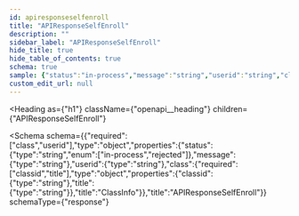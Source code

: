 ```yaml
---
id: apiresponseselfenroll
title: "APIResponseSelfEnroll"
description: ""
sidebar_label: "APIResponseSelfEnroll"
hide_title: true
hide_table_of_contents: true
schema: true
sample: {"status":"in-process","message":"string","userid":"string","class":{"classid":"string","title":"string"}}
custom_edit_url: null
---
```



<Heading
  as={"h1"}
  className={"openapi__heading"}
  children={"APIResponseSelfEnroll"}
>
</Heading>





<Schema
  schema={{"required":["class","userid"],"type":"object","properties":{"status":{"type":"string","enum":["in-process","rejected"]},"message":{"type":"string"},"userid":{"type":"string"},"class":{"required":["classid","title"],"type":"object","properties":{"classid":{"type":"string"},"title":{"type":"string"}},"title":"ClassInfo"}},"title":"APIResponseSelfEnroll"}}
  schemaType={"response"}
>
  
</Schema>
            